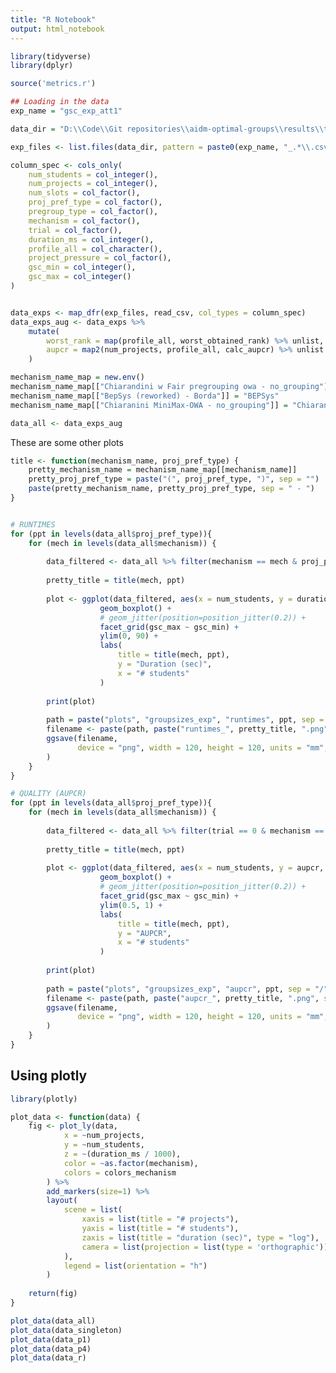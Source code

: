 ```yaml
---
title: "R Notebook"
output: html_notebook
---
```

```r
library(tidyverse)
library(dplyr)

source('metrics.r')

## Loading in the data
exp_name = "gsc_exp_att1"

data_dir = "D:\\Code\\Git repositories\\aidm-optimal-groups\\results\\thesis"

exp_files <- list.files(data_dir, pattern = paste0(exp_name, "_.*\\.csv"), full.names = TRUE)

column_spec <- cols_only(
    num_students = col_integer(),
    num_projects = col_integer(),
    num_slots = col_factor(),
    proj_pref_type = col_factor(),
    pregroup_type = col_factor(),
    mechanism = col_factor(),
    trial = col_factor(),
    duration_ms = col_integer(),
    profile_all = col_character(),
    project_pressure = col_factor(),
    gsc_min = col_integer(),
    gsc_max = col_integer()
)


data_exps <- map_dfr(exp_files, read_csv, col_types = column_spec)
data_exps_aug <- data_exps %>%
    mutate(
        worst_rank = map(profile_all, worst_obtained_rank) %>% unlist,
        aupcr = map2(num_projects, profile_all, calc_aupcr) %>% unlist
    )

mechanism_name_map = new.env()
mechanism_name_map[["Chiarandini w Fair pregrouping owa - no_grouping"]] = "Fair"
mechanism_name_map[["BepSys (reworked) - Borda"]] = "BEPSys"
mechanism_name_map[["Chiaranini MiniMax-OWA - no_grouping"]] = "Chiarandini"

data_all <- data_exps_aug

```

These are some other plots

```r


title <- function(mechanism_name, proj_pref_type) {
    pretty_mechanism_name = mechanism_name_map[[mechanism_name]]
    pretty_proj_pref_type = paste("(", proj_pref_type, ")", sep = "")
    paste(pretty_mechanism_name, pretty_proj_pref_type, sep = " - ")
}


# RUNTIMES
for (ppt in levels(data_all$proj_pref_type)){
    for (mech in levels(data_all$mechanism)) {
        
        data_filtered <- data_all %>% filter(mechanism == mech & proj_pref_type == ppt)
        
        pretty_title = title(mech, ppt)
        
        plot <- ggplot(data_filtered, aes(x = num_students, y = duration_ms / 1000, group = num_students)) +
                    geom_boxplot() +
                    # geom_jitter(position=position_jitter(0.2)) +
                    facet_grid(gsc_max ~ gsc_min) +
                    ylim(0, 90) + 
                    labs(
                        title = title(mech, ppt),
                        y = "Duration (sec)",
                        x = "# students"
                    )
        
        print(plot)
        
        path = paste("plots", "groupsizes_exp", "runtimes", ppt, sep = "/")
        filename <- paste(path, paste("runtimes_", pretty_title, ".png", sep = ""), sep ="/")
        ggsave(filename,
               device = "png", width = 120, height = 120, units = "mm", pointsize = 100
        )
    }
}

# QUALITY (AUPCR)
for (ppt in levels(data_all$proj_pref_type)){
    for (mech in levels(data_all$mechanism)) {
        
        data_filtered <- data_all %>% filter(trial == 0 & mechanism == mech & proj_pref_type == ppt)
        
        pretty_title = title(mech, ppt)
        
        plot <- ggplot(data_filtered, aes(x = num_students, y = aupcr, group = num_students)) +
                    geom_boxplot() +
                    # geom_jitter(position=position_jitter(0.2)) +
                    facet_grid(gsc_max ~ gsc_min) +
                    ylim(0.5, 1) + 
                    labs(
                        title = title(mech, ppt),
                        y = "AUPCR",
                        x = "# students"
                    )
        
        print(plot)
        
        path = paste("plots", "groupsizes_exp", "aupcr", ppt, sep = "/")
        filename <- paste(path, paste("aupcr_", pretty_title, ".png", sep = ""), sep ="/")
        ggsave(filename,
               device = "png", width = 120, height = 120, units = "mm", pointsize = 100
        )
    }
}
```

## Using plotly
```r

library(plotly)

plot_data <- function(data) {
    fig <- plot_ly(data,
            x = ~num_projects,
            y = ~num_students,
            z = ~(duration_ms / 1000),
            color = ~as.factor(mechanism),
            colors = colors_mechanism
        ) %>%
        add_markers(size=1) %>% 
        layout(
            scene = list(
                xaxis = list(title = "# projects"),
                yaxis = list(title = "# students"),
                zaxis = list(title = "duration (sec)", type = "log"),
                camera = list(projection = list(type = 'orthographic'))
            ),
            legend = list(orientation = "h")
        )
    
    return(fig)
}

plot_data(data_all)
plot_data(data_singleton)
plot_data(data_p1)
plot_data(data_p4)
plot_data(data_r)
```

